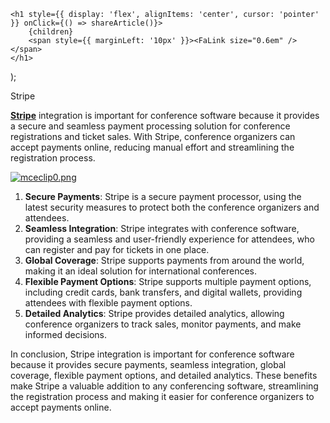 

    <h1 style={{ display: 'flex', alignItems: 'center', cursor: 'pointer' }} onClick={() => shareArticle()}>
        {children} 
        <span style={{ marginLeft: '10px' }}><FaLink size="0.6em" /></span>
    </h1>
);

<ToastContainer />

<ClickableTitle>Stripe</ClickableTitle>




[**Stripe**](https://stripe.com/) integration is important for conference software because it provides a secure and seamless payment processing solution for conference registrations and ticket sales. With Stripe, conference organizers can accept payments online, reducing manual effort and streamlining the registration process.


[![mceclip0.png](../../../resources/article-images/13511157963539-Stripe_1.png)](https://stripe.com/)


1. **Secure Payments**: Stripe is a secure payment processor, using the latest security measures to protect both the conference organizers and attendees.
2. **Seamless Integration**: Stripe integrates with conference software, providing a seamless and user-friendly experience for attendees, who can register and pay for tickets in one place.
3. **Global Coverage**: Stripe supports payments from around the world, making it an ideal solution for international conferences.
4. **Flexible Payment Options**: Stripe supports multiple payment options, including credit cards, bank transfers, and digital wallets, providing attendees with flexible payment options.
5. **Detailed Analytics**: Stripe provides detailed analytics, allowing conference organizers to track sales, monitor payments, and make informed decisions.


In conclusion, Stripe integration is important for conference software because it provides secure payments, seamless integration, global coverage, flexible payment options, and detailed analytics. These benefits make Stripe a valuable addition to any conferencing software, streamlining the registration process and making it easier for conference organizers to accept payments online.



